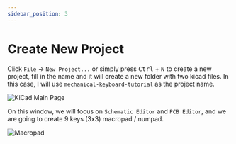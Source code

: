 ```yaml
---
sidebar_position: 3
---
```


# Create New Project

Click `File` -> `New Project...` or simply press <kbd>Ctrl</kbd> + <kbd>N</kbd> to create a new project, fill in the name and it will create a new folder with two kicad files. In this case, I will use `mechanical-keyboard-tutorial` as the project name.

![KiCad Main Page](./_assets/kicad-main.png)

On this window, we will focus on `Schematic Editor` and `PCB Editor`, and we are going to create 9 keys (3x3) macropad / numpad.

![Macropad](./_assets/keyboard-layout.png)
